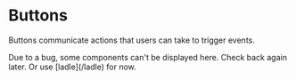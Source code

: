 
# Buttons

Buttons communicate actions that users can take to trigger events.

<Callout>
  Due to a bug, some components can't be displayed here. Check back again later.
  Or use [ladle](/ladle) for now.
</Callout>

